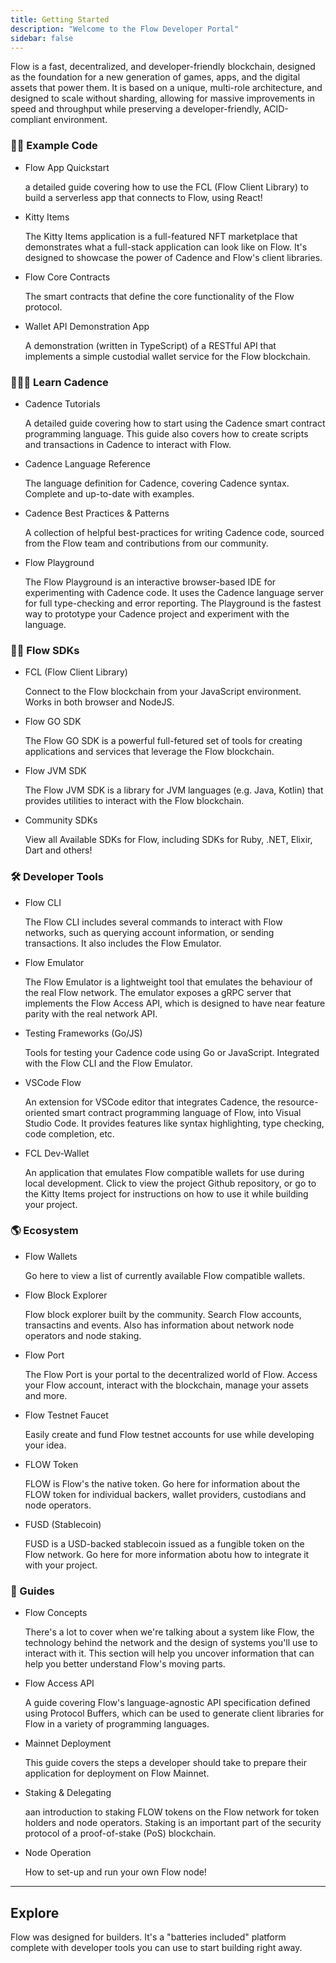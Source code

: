 ```yaml
---
title: Getting Started
description: "Welcome to the Flow Developer Portal"
sidebar: false
---
```




‍Flow is a fast, decentralized, and developer-friendly blockchain, designed as the foundation for a new generation of games, apps, and the digital assets that power them. It is based on a unique, multi-role architecture, and designed to scale without sharding, allowing for massive improvements in speed and throughput while preserving a developer-friendly, ACID-compliant environment.


<div className="homepage-grid">

<div className="grid-item">
<h3>🏃‍♂️ Example Code</h3>

<ul className="grid-item-list">
  <li>
    <TrackingLink href="/flow-js-sdk/flow-app-quickstart/" eventName="Homepage_link_/flow-js-sdk/flow-app-quickstart/_clicked">Flow App Quickstart</TrackingLink> <br/>
    <p>a detailed guide covering how to use the <TrackingLink href="/flow-js-sdk/" eventName="Homepage_link_/flow-js-sdk/_clicked">FCL (Flow Client Library)</TrackingLink> to build a serverless app that connects to Flow, using React!</p>
  </li>
  <li>
    <TrackingLink href="https://github.com/onflow/kitty-items" eventName="Homepage_link_/kitty-items/_clicked">
    Kitty Items
    </TrackingLink> <br/>
    <p>The Kitty Items application is a full-featured NFT marketplace that demonstrates what a full-stack application can look like on Flow. It's designed to showcase the power of Cadence and Flow's client libraries.</p>
  </li>
  <li>
    <TrackingLink href="https://github.com/onflow/flow-core-contracts" eventName="Homepage_link_/flow-core-contract/_clicked">
    Flow Core Contracts
    </TrackingLink> <br/>
    <p>The smart contracts that define the core functionality of the Flow protocol.</p>
  </li>
  <li>
    <TrackingLink href="https://github.com/onflow/flow-wallet-api-node-demo" eventName="Homepage_link_/flow-wallet-api-node-demo/_clicked">
    Wallet API Demonstration App
    </TrackingLink> <br/>
    <p>A demonstration (written in TypeScript) of a RESTful API that implements a simple custodial wallet service for the Flow blockchain.</p>
  </li>
</ul>
</div>

<div className="grid-item">
<h3>🏄🏼‍♂️ Learn Cadence</h3>

  <ul className="grid-item-list">
  <li>
    <TrackingLink href="/cadence/tutorial/01-first-steps" eventName="Homepage_link_/cadence/tutorial/01-first-steps/_clicked">Cadence Tutorials</TrackingLink> <br/>
    <p>A detailed guide covering how to start using the Cadence smart contract programming language. This guide also covers how to create scripts and transactions in Cadence to interact with Flow.</p>
  </li>
  <li>
    <TrackingLink href="/cadence/language" eventName="Homepage_link_/cadence/language/_clicked">
    Cadence Language Reference
    </TrackingLink> <br/>
    <p>The language definition for Cadence, covering Cadence syntax. Complete and up-to-date with examples.</p>
  </li>
  <li>
    <TrackingLink href="/cadence/design-patterns" eventName="Homepage_link_/cadence/design-patterns/_clicked">
    Cadence Best Practices & Patterns
    </TrackingLink> <br/>
    <p>A collection of helpful best-practices for writing Cadence code, sourced from the Flow team and contributions from our community.</p>
  </li>
  <li>
    <TrackingLink href="https://play.onflow.org/" eventName="Homepage_link_/https://play.onflow.org/_clicked">
    Flow Playground
    </TrackingLink> <br/>
    <p>The Flow Playground is an interactive browser-based IDE for experimenting with Cadence code. It uses the Cadence language server for full type-checking and error reporting. The Playground is the fastest way to prototype your Cadence project and experiment with the language.</p>
  </li>

</ul>
</div>

<div className="grid-item">
<h3>👩‍💻 Flow SDKs</h3>

<ul className="grid-item-list">
  <li>
    <TrackingLink href="/flow-js-sdk" eventName="Homepage_link_/flow-js-sdk/_clicked">
    FCL (Flow Client Library)
    </TrackingLink> <br/>
    <p>Connect to the Flow blockchain from your JavaScript environment. Works in both browser and NodeJS.</p>
  </li>
  <li>
    <TrackingLink href="/flow-go-sdk" eventName="Homepage_link_/flow-go-sdk/_clicked">Flow GO SDK</TrackingLink> <br/>
    <p>The Flow GO SDK is a powerful full-fetured set of tools for creating applications and services that leverage the Flow blockchain.</p>
  </li>
  <li>
    <TrackingLink href="https://github.com/onflow/kitty-items" eventName="Homepage_link_/conre-contracts/_clicked">
    Flow JVM SDK
    </TrackingLink> <br/>
    <p>The Flow JVM SDK is a library for JVM languages (e.g. Java, Kotlin) that provides utilities to interact with the Flow blockchain.</p>
  </li>
 <li>
    <TrackingLink href="/sdks" eventName="Homepage_link_/sdks/_clicked">
    Community SDKs
    </TrackingLink> <br/>
    <p>View all Available SDKs for Flow, including SDKs for Ruby, .NET, Elixir, Dart and others!</p>
  </li>

</ul>
</div>
  
<div className="grid-item">
<h3>🛠 Developer Tools</h3>
  <ul className="grid-item-list">
  <li>
    <TrackingLink href="/flow-cli" eventName="Homepage_link_/flow-cli/_clicked">
   Flow CLI
    </TrackingLink> <br/>
    <p>The Flow CLI includes several commands to interact with Flow networks, such as querying account information, or sending transactions. It also includes the Flow Emulator.</p>
  </li>
  <li>
    <TrackingLink href="https://github.com/onflow/flow-emulator/blob/master/README.md" eventName="Homepage_link_/https://github.com/onflow/flow-emulator/blob/master/README.md/_clicked">Flow Emulator</TrackingLink> <br/>
    <p>The Flow Emulator is a lightweight tool that emulates the behaviour of the real Flow network.
      The emulator exposes a gRPC server that implements the Flow Access API, which is designed to have near feature parity with the real network API.</p>
  </li>

  <li>
    <TrackingLink href="https://github.com/onflow/kitty-items" eventName="Homepage_link_/conre-contracts/_clicked">
    Testing Frameworks (Go/JS)
    </TrackingLink> <br/>
    <p>Tools for testing your Cadence code using Go or JavaScript. Integrated with the Flow CLI and the Flow Emulator.</p>
  </li>
  <li>
    <TrackingLink href="/vscode-extension" eventName="Homepage_link_/vscode-extension/_clicked">
    VSCode Flow
    </TrackingLink> <br/>
    <p>An extension for VSCode editor that integrates Cadence, the resource-oriented smart contract programming language of Flow, into Visual Studio Code. It provides features like syntax highlighting, type checking, code completion, etc.</p>
  </li>
  <li>
    <TrackingLink href="https://github.com/onflow/fcl-dev-wallet" eventName="Homepage_link_/kitty-items/_clicked">
    FCL Dev-Wallet
    </TrackingLink> <br/>
    <p>An application that emulates Flow compatible wallets for use during local development. Click to view the project Github repository, or go to the Kitty Items project for instructions on how to use it while building your project.</p>
  </li>
</ul>

</div>

<div className="grid-item">
<h3>🌎 Ecosystem </h3>
<ul className="grid-item-list">
  <li>
    <TrackingLink href="/flow-token/available-wallets" eventName="Homepage_link_/flow-token/available-wallets/_clicked">
   Flow Wallets
    </TrackingLink> <br/>
    <p>Go here to view a list of currently available Flow compatible wallets.</p>
  </li>
  <li>
    <TrackingLink href="https://flowscan.org/" eventName="Homepage_link_/https://flowscan.org/_clicked">Flow Block Explorer</TrackingLink> <br/>
    <p>Flow block explorer built by the community. Search Flow accounts, transactins and events. Also has information about network node operators and node staking.</p>
  </li>

  <li>
    <TrackingLink href="/flow-port" eventName="Homepage_link_/flow-port/_clicked">
    Flow Port
    </TrackingLink> <br/>
    <p>The Flow Port is your portal to the decentralized world of Flow. Access your Flow account, interact with the blockchain, manage your assets and more.</p>
  </li>
  <li>
    <TrackingLink href="https://flow-faucet.vercel.app/" eventName="Homepage_link_/https://flow-faucet.vercel.app/_clicked">
    Flow Testnet Faucet
    </TrackingLink> <br/>
    <p>Easily create and fund Flow testnet accounts for use while developing your idea.</p>
  </li>
  <li>
    <TrackingLink href="/flow-token" eventName="Homepage_link/flow-token/_clicked">
    FLOW Token
    </TrackingLink> <br/>
    <p>FLOW is Flow's the native token. Go here for information about the FLOW token for individual backers, wallet providers, custodians and node operators.</p>
  </li>
  <li>
    <TrackingLink href="/fusd" eventName="Homepage_link_/fusd/_clicked">
    FUSD (Stablecoin)
    </TrackingLink> <br/>
    <p>FUSD is a USD-backed stablecoin issued as a fungible token on the Flow network. Go here for more information abotu how to integrate it with your project.</p>
  </li>
</ul>

</div>
<div className="grid-item">
<h3>🧭 Guides </h3>
<ul className="grid-item-list">
  <li>
    <TrackingLink href="/concepts" eventName="Homepage_link_/concepts/_clicked">
   Flow Concepts
    </TrackingLink> <br/>
    <p>There's a lot to cover when we're talking about a system like Flow, the technology behind the network and the design of systems you'll use to interact with it. This section will help you uncover information that can help you better understand Flow's moving parts.</p>
  </li>
   <li>
    <TrackingLink href="/access-api" eventName="Homepage_link_/access-api/_clicked">
    Flow Access API
    </TrackingLink> <br/>
    <p>A guide covering Flow's language-agnostic API specification defined using Protocol Buffers, which can be used to generate client libraries for Flow in a variety of programming languages.</p>
  </li>
    <li>
    <TrackingLink href="/staking" eventName="Homepage_link_/dapp-deployment/_clicked">
    Mainnet Deployment
    </TrackingLink> <br/>
    <p>This guide covers the steps a developer should take to prepare their application for deployment on Flow Mainnet.</p>
  </li>
  <li>
    <TrackingLink href="/staking" eventName="Homepage_link_/staking/_clicked">Staking & Delegating</TrackingLink> <br/>
    <p>aan introduction to staking FLOW tokens on the Flow network for token holders and node operators. Staking is an important part of the security protocol of a proof-of-stake (PoS) blockchain. </p>
  </li>
  <li>
    <TrackingLink href="/node-operation" eventName="Homepage_link_/node-operation/_clicked">
    Node Operation
    </TrackingLink> <br/>
    <p>How to set-up and run your own Flow node!</p>
  </li>
</ul>

</div>
</div>


---

## Explore

Flow was designed for builders. It's a "batteries included" platform complete with developer tools you can use to start building right away.

<DocsetMenu />
